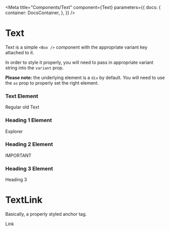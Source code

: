 
<Meta
  title="Components/Text"
  component={Text}
  parameters={{
    docs: {
      container: DocsContainer,
    },
  }}
/>

# Text

Text is a simple `<Box />` component with the appropriate variant key attached to it.

In order to style it properly, you will need to pass in appropriate variant string into the `variant` prop.

**Please note:** the underlying element is a `div` by default. You will need to use the `as` prop to properly
set the right element.

<Preview>
  <Story name="text">
    <div>
      <h3>Text Element</h3>
      <Text>Regular old Text</Text>
      <h3>Heading 1 Element</h3>
      <Text variant="heading1">Explorer</Text>
      <h3>Heading 2 Element</h3>
      <Text variant="heading2">IMPORTANT</Text>
      <h3>Heading 3 Element</h3>
      <Text variant="heading3">Heading 3</Text>
    </div>
  </Story>
</Preview>

# TextLink

Basically, a properly styled anchor tag.

<Preview>
  <Story name="textlink">
    <TextLink href="#">Link</TextLink>
  </Story>
</Preview>
